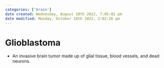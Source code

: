 ```yaml
---
categories: ['brain']
date created: Wednesday, August 10th 2022, 7:05:01 pm
date modified: Monday, October 10th 2022, 2:02:26 pm
---
```


# Glioblastoma
- An invasive brain tumor made up of glial tissue, blood vessels, and dead neurons.



